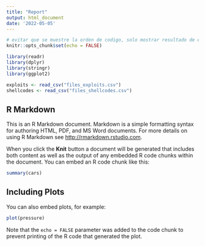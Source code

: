 ```yaml
---
title: "Report"
output: html_document
date: '2022-05-05'
---
```


```r
# evitar que se muestre la orden de codigo, solo mostrar resultado de ejecucion
knitr::opts_chunk$set(echo = FALSE)
```


```r
library(readr)
library(dplyr)
library(stringr)
library(ggplot2)
```

```r
exploits <- read_csv("files_exploits.csv")
shellcodes <- read_csv("files_shellcodes.csv")
```

## R Markdown

This is an R Markdown document. Markdown is a simple formatting syntax for authoring HTML, PDF, and MS Word documents. For more details on using R Markdown see <http://rmarkdown.rstudio.com>.

When you click the **Knit** button a document will be generated that includes both content as well as the output of any embedded R code chunks within the document. You can embed an R code chunk like this:

```r
summary(cars)
```

## Including Plots

You can also embed plots, for example:

```r
plot(pressure)
```

Note that the `echo = FALSE` parameter was added to the code chunk to prevent printing of the R code that generated the plot.
